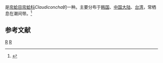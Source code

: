 {{noteTA
|T=zh-cn:日本闭壳蛤; zh-tw:日本石咸蛤;
|1=zh-cn:日本闭壳蛤; zh-tw:日本石咸蛤;
}}
{{Speciesbox
| taxon = Claudiconcha japonica
| binomial_authority = (Dunker, 1882)
}}
{{地区用词4|start=学名：''{{lang|la|Claudiconcha japonica}}''|cn=日本闭壳蛤|tw=日本石咸蛤|as=称}}是[[帘蛤目|帘蛤目]][[帘蛤科|帘蛤科]]''Claudiconcha''的一种。主要分布于[[韩国|韩国]]、[[中国大陆|中国大陆]]、[[台湾|台湾]]，常栖息在潮间带。<ref>{{cite web|url=http://shell.sinica.edu.tw/chinese/shellbase_detail.php?science_no=2777|title=国际贝库：日本闭壳蛤|publisher=台湾贝类资料库|accessdate=2009-08-11|archive-date=2016-03-04|archive-url=https://web.archive.org/web/20160304120026/http://shell.sinica.edu.tw/chinese/shellbase_detail.php?science_no=2777|dead-url=no}}</ref>

== 参考文献 ==
{{reflist}}
{{taxonbar}}
[[Category:_1882年描述的动物|R]]
[[Category:帘蛤科|R]]